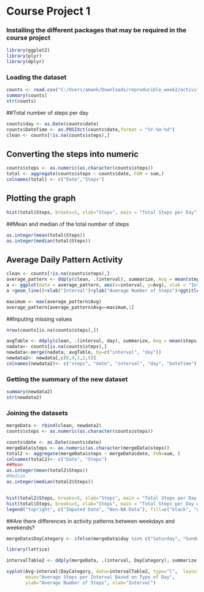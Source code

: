 Course Project 1
======================================================
### Installing the different packages that may be required in the course project
```{r}

library(ggplot2)
library(plyr)
library(dplyr)
```
### Loading the dataset

```{r echo=TRUE}
counts <- read.csv("C:/Users/amank/Downloads/reproducible_week2/activity.csv", na.strings = "")
summary(counts)
str(counts)
```

##Total number of steps per day
```{r echo=TRUE}
counts$day <- as.Date(counts$date)
counts$DateTime <- as.POSIXct(counts$date,format = "%Y-%m-%d")
clean <- counts[!is.na(counts$steps),]
```
## Converting the steps into numeric

```{r echo=TRUE}
counts$steps <- as.numeric(as.character(counts$steps))
total <- aggregate(counts$steps ~ counts$date, FUN = sum,)
colnames(total) <- c("Date","Steps")
```
## Plotting the graph

```{r echo=TRUE}
hist(total$Steps, breaks=5, xlab="Steps", main = "Total Steps per Day")
```

##Mean and median of the total number of steps

```{r echo=TRUE}

as.integer(mean(total$Steps))
as.integer(median(total$Steps))
```

## Average Daily Pattern Activity
```{r echo=TRUE}
clean <- counts[!is.na(counts$steps),]
average_pattern <- ddply(clean, .(interval), summarize, Avg = mean(steps))
a <- ggplot(data = average_pattern, aes(x=interval, y=Avg), xlab = "Interval", ylab="Average Count of Steps") 
a +geom_line()+xlab("Interval")+ylab("Average Number of Steps")+ggtitle("Average Number of Steps per Interval")

maximum <- max(average_pattern$Avg)
average_pattern[average_pattern$Avg==maximum,1]
```

##Inputing missing values
```{r echo=TRUE}
nrow(counts[is.na(counts$steps),])

avgTable <- ddply(clean, .(interval, day), summarize, Avg = mean(steps))
nadata<- counts[is.na(counts$steps),]
newdata<-merge(nadata, avgTable, by=c("interval", "day"))
newdata2<- newdata[,c(6,4,1,2,5)]
colnames(newdata2)<- c("steps", "date", "interval", "day", "DateTime")
```
### Getting the summary of the new dataset
```{r echo=TRUE}
summary(newdata2)
str(newdata2)
```


### Joining the datasets
```{r echo=TRUE}
mergeData <- rbind(clean, newdata2)
counts$steps <- as.numeric(as.character(counts$steps))

counts$date <- as.Date(counts$date)
mergeData$steps <- as.numeric(as.character(mergeData$steps))
total2 <- aggregate(mergeData$steps ~ mergeData$date, FUN=sum, )
colnames(total2)<- c("Date", "Steps")
##Mean
as.integer(mean(total2$Steps))
#Median
as.integer(median(total2$Steps))


hist(total2$Steps, breaks=5, xlab="Steps", main = "Total Steps per Day with NAs Fixed", col="Black")
hist(total$Steps, breaks=5, xlab="Steps", main = "Total Steps per Day with NAs Fixed", col="Grey", add=T)
legend("topright", c("Imputed Data", "Non-NA Data"), fill=c("black", "grey") )

```

##Are there differences in activity patterns between weekdays and weekends?
```{r echo=TRUE}
mergeData$DayCategory <- ifelse(mergeData$day %in% c("Saturday", "Sunday"), "Weekend", "Weekday")

library(lattice)

intervalTable2 <- ddply(mergeData, .(interval, DayCategory), summarize, Avg = mean(steps))

xyplot(Avg~interval|DayCategory, data=intervalTable2, type="l",  layout = c(1,2),
       main="Average Steps per Interval Based on Type of Day", 
       ylab="Average Number of Steps", xlab="Interval")

```

